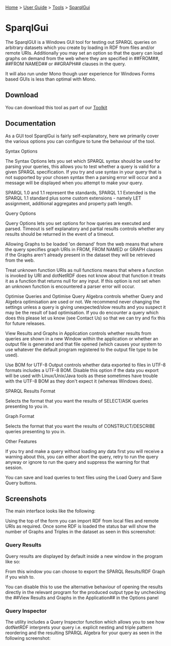 [[Home]] > [[User Guide]] > [[UserGuide/Tools|Tools]] > [[UserGuide/Tools/SparqlGui|SparqlGui]]

= SparqlGui =

The SparqlGUI is a Windows GUI tool for testing out SPARQL queries on arbitrary datasets which you create by loading in RDF from files and/or remote URIs. Additionally you may set an option so that the query can load graphs on demand from the web where they are specified in ##FROM##, ##FROM NAMED## or ##GRAPH## clauses in the query.

It will also run under Mono though user experience for Windows Forms based GUIs is less than optimal with Mono.

== Download ==

You can download this tool as part of our [[http://www.dotnetrdf.org?content.asp?pageID=Download%20dotNetRDF%20Toolkit%20for%20Windows|Toolkit]]

== Documentation ==

As a GUI tool SparqlGui is fairly self-explanatory, here we primarily cover the various options you can configure to tune the behaviour of the tool.

Syntax Options

The Syntax Options lets you set which SPARQL syntax should be used for parsing your queries, this allows you to test whether a query is valid for a given SPARQL specification. If you try and use syntax in your query that is not supported by your chosen syntax then a parsing error will occur and a message will be displayed when you attempt to make your query.

SPARQL 1.0 and 1.1 represent the standards, SPARQL 1.1 Extended is the SPARQL 1.1 standard plus some custom extensions - namely LET assignment, additional aggregates and property path length.

Query Options

Query Options lets you set options for how queries are executed and parsed. Timeout is self explanatory and partial results controls whether any results should be returned in the event of a timeout.

Allowing Graphs to be loaded 'on demand' from the web means that where the query specifies graph URIs in FROM, FROM NAMED or GRAPH clauses if the Graphs aren't already present in the dataset they will be retrieved from the web.

Treat unknown function URIs as null functions means that where a function is invoked by URI and dotNetRDF does not know about that function it treats it as a function that returns null for any input. If this option is not set when an unknown function is encountered a parser error will occur.

Optimise Queries and Optimise Query Algebra controls whether Query and Algebra optimisation are used or not. We recommend never changing the settings unless a query is giving unexpected/slow results and you suspect it may be the result of bad optimisation. If you do encounter a query which does this please let us know (see Contact Us) so that we can try and fix this for future releases.

View Results and Graphs in Application controls whether results from queries are shown in a new Window within the application or whether an output file is generated and that file opened (which causes your system to use whatever the default program registered to the output file type to be used).

Use BOM for UTF-8 Output controls whether data exported to files in UTF-8 formats includes a UTF-8 BOM. Disable this option if the data you export will be used with Linux/Unix/Java tools as these sometimes have trouble with the UTF-8 BOM as they don't expect it (whereas Windows does).

SPARQL Results Format

Selects the format that you want the results of SELECT/ASK queries presenting to you in.

Graph Format

Selects the format that you want the results of CONSTRUCT/DESCRIBE queries presenting to you in.

Other Features

If you try and make a query without loading any data first you will receive a warning about this, you can either abort the query, retry to run the query anyway or ignore to run the query and suppress the warning for that session.

You can save and load queries to text files using the Load Query and Save Query buttons.

== Screenshots ==

The main interface looks like the following:

{{http://www.dotnetrdf.org/images/screenshots/sparqlgui_main1.jpg|SparqlGui - Interface}}

Using the top of the form you can import RDF from local files and remote URIs as required. Once some RDF is loaded the status bar will show the number of Graphs and Triples in the dataset as seen in this screenshot:

{{http://www.dotnetrdf.org/images/screenshots/sparqlgui_main2.jpg|SparqlGui - Interface with Data Loaded}}

=== Query Results ===

Query results are displayed by default inside a new window in the program like so:

{{http://www.dotnetrdf.org/images/screenshots/sparqlgui_results.jpg|SparqlGui - Results View}}

From this window you can choose to export the SPARQL Results/RDF Graph if you wish to.

You can disable this to use the alternative behaviour of opening the results directly in the relevant program for the produced output type by unchecking the ##View Results and Graphs in the Application## in the Options panel

=== Query Inspector ===

The utility includes a Query Inspector function which allows you to see how dotNetRDF interprets your query i.e. explicit nesting and triple pattern reordering and the resulting SPARQL Algebra for your query as seen in the following screenshot:

{{http://www.dotnetrdf.org/images/screenshots/sparqlgui_inspector.jpg|SparqlGui - Query Inspector}}
